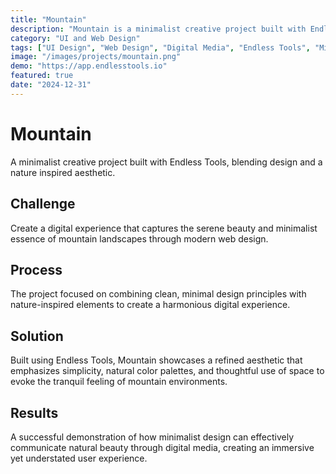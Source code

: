 ```yaml
---
title: "Mountain"
description: "Mountain is a minimalist creative project built with Endless Tools, blending design and a nature inspired aesthetic."
category: "UI and Web Design"
tags: ["UI Design", "Web Design", "Digital Media", "Endless Tools", "Minimalist Design", "Nature Inspired"]
image: "/images/projects/mountain.png"
demo: "https://app.endlesstools.io"
featured: true
date: "2024-12-31"
---
```


# Mountain

A minimalist creative project built with Endless Tools, blending design and a nature inspired aesthetic.

## Challenge

Create a digital experience that captures the serene beauty and minimalist essence of mountain landscapes through modern web design.

## Process

The project focused on combining clean, minimal design principles with nature-inspired elements to create a harmonious digital experience.

## Solution

Built using Endless Tools, Mountain showcases a refined aesthetic that emphasizes simplicity, natural color palettes, and thoughtful use of space to evoke the tranquil feeling of mountain environments.

## Results

A successful demonstration of how minimalist design can effectively communicate natural beauty through digital media, creating an immersive yet understated user experience.
